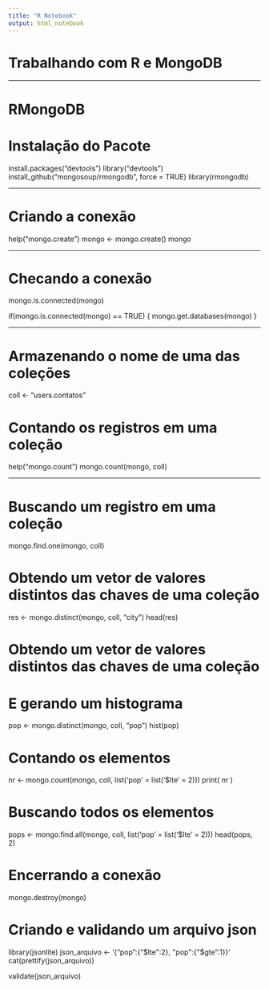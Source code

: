 ---
title: "R Notebook"
output: html_notebook
---

# Trabalhando com R e MongoDB

--------------------------------------------------------------------------------

# RMongoDB
# Instalação do Pacote
install.packages("devtools")
library("devtools")
install_github("mongosoup/rmongodb", force = TRUE)
library(rmongodb)

--------------------------------------------------------------------------------

# Criando a conexão
help("mongo.create")
mongo <- mongo.create()
mongo

--------------------------------------------------------------------------------

# Checando a conexão
mongo.is.connected(mongo)

if(mongo.is.connected(mongo) == TRUE) {
  mongo.get.databases(mongo)
}

--------------------------------------------------------------------------------

# Armazenando o nome de uma das coleções
coll <- "users.contatos"

# Contando os registros em uma coleção
help("mongo.count")
mongo.count(mongo, coll)

--------------------------------------------------------------------------------

# Buscando um registro em uma coleção
mongo.find.one(mongo, coll)

# Obtendo um vetor de valores distintos das chaves de uma coleção
res <- mongo.distinct(mongo, coll, "city")
head(res)

# Obtendo um vetor de valores distintos das chaves de uma coleção
# E gerando um histograma
pop <- mongo.distinct(mongo, coll, "pop")
hist(pop)

# Contando os elementos
nr <- mongo.count(mongo, coll, list('pop' = list('$lte' = 2)))
print( nr )

# Buscando todos os elementos
pops <- mongo.find.all(mongo, coll, list('pop' = list('$lte' = 2)))
head(pops, 2)

# Encerrando a conexão
mongo.destroy(mongo)

# Criando e validando um arquivo json
library(jsonlite)
json_arquivo <- '{"pop":{"$lte":2}, "pop":{"$gte":1}}'
cat(prettify(json_arquivo))

validate(json_arquivo)















